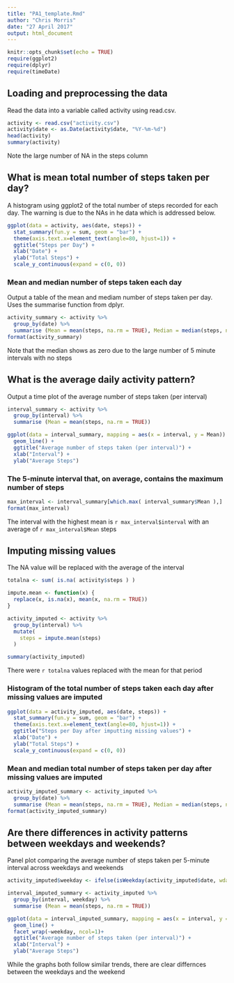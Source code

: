 ---
title: "PA1_template.Rmd"
author: "Chris Morris"
date: "27 April 2017"
output: html_document
---

```{r setup, include=FALSE}
knitr::opts_chunk$set(echo = TRUE)
require(ggplot2)
require(dplyr)
require(timeDate)
```

## Loading and preprocessing the data
Read the data into a variable called activity using read.csv.

```{r preprocess}
activity <- read.csv("activity.csv")
activity$date <- as.Date(activity$date, "%Y-%m-%d")
head(activity)
summary(activity)
```
Note the large number of NA in the steps column

## What is mean total number of steps taken per day?
A histogram using ggplot2 of the total number of steps recorded for each day.  The warning is due to the NAs in he data which is addressed below.
```{r histogram steps per day, fig.width=10,fig.height=5}
ggplot(data = activity, aes(date, steps)) +
  stat_summary(fun.y = sum, geom = "bar") + 
  theme(axis.text.x=element_text(angle=80, hjust=1)) + 
  ggtitle("Steps per Day") + 
  xlab("Date") + 
  ylab("Total Steps") +  
  scale_y_continuous(expand = c(0, 0))
```

### Mean and median number of steps taken each day
Output a table of the mean and mediam number of steps taken per day.  Uses the summarise function from dplyr.  
```{r mean and median number of steps per day}
activity_summary <- activity %>% 
  group_by(date) %>% 
  summarise (Mean = mean(steps, na.rm = TRUE), Median = median(steps, na.rm = TRUE))
format(activity_summary)
```
Note that the median shows as zero due to the large number of 5 minute intervals with no steps

## What is the average daily activity pattern?
Output a time plot of the average number of steps taken (per interval)
```{r Time series plot of the average number of steps taken, fig.width=10,fig.height=5}
interval_summary <- activity %>% 
  group_by(interval) %>% 
  summarise (Mean = mean(steps, na.rm = TRUE))

ggplot(data = interval_summary, mapping = aes(x = interval, y = Mean)) +
  geom_line() + 
  ggtitle("Average number of steps taken (per interval)") + 
  xlab("Interval") + 
  ylab("Average Steps")
```


### The 5-minute interval that, on average, contains the maximum number of steps
```{r max interval}
max_interval <- interval_summary[which.max( interval_summary$Mean ),]
format(max_interval)
```
The interval with the highest mean is `r max_interval$interval` with an average of `r max_interval$Mean` steps

## Imputing missing values
The NA value will be replaced with the average of the interval
```{r imputing missing data}

totalna <- sum( is.na( activity$steps ) ) 

impute.mean <- function(x) {
  replace(x, is.na(x), mean(x, na.rm = TRUE))
}

activity_imputed <- activity %>%
  group_by(interval) %>%
  mutate(
    steps = impute.mean(steps)  
  )

summary(activity_imputed)
```
There were `r totalna` values replaced with the mean for that period

### Histogram of the total number of steps taken each day after missing values are imputed
```{r histogram steps per day after imputting na values, fig.width=10,fig.height=5}
ggplot(data = activity_imputed, aes(date, steps)) +
  stat_summary(fun.y = sum, geom = "bar") + 
  theme(axis.text.x=element_text(angle=80, hjust=1)) + 
  ggtitle("Steps per Day after imputting missing values") + 
  xlab("Date") + 
  ylab("Total Steps") +  
  scale_y_continuous(expand = c(0, 0))
```
### Mean and median total number of steps taken per day after missing values are imputed
```{r mean and median number of steps per day after imputting na values}
activity_imputed_summary <- activity_imputed %>% 
  group_by(date) %>% 
  summarise (Mean = mean(steps, na.rm = TRUE), Median = median(steps, na.rm = TRUE))
format(activity_imputed_summary)
``` 


## Are there differences in activity patterns between weekdays and weekends?
Panel plot comparing the average number of steps taken per 5-minute interval across weekdays and weekends
```{r weekend, fig.width=10,fig.height=5}
activity_imputed$weekday <- ifelse(isWeekday(activity_imputed$date, wday=1:5), "Weekday", "Weekend")

interval_imputed_summary <- activity_imputed %>% 
  group_by(interval, weekday) %>% 
  summarise (Mean = mean(steps, na.rm = TRUE))

ggplot(data = interval_imputed_summary, mapping = aes(x = interval, y = Mean)) +
  geom_line() + 
  facet_wrap(~weekday, ncol=1)+
  ggtitle("Average number of steps taken (per interval)") + 
  xlab("Interval") + 
  ylab("Average Steps")
```
While the graphs both follow similar trends, there are clear differnces between the weekdays and the weekend